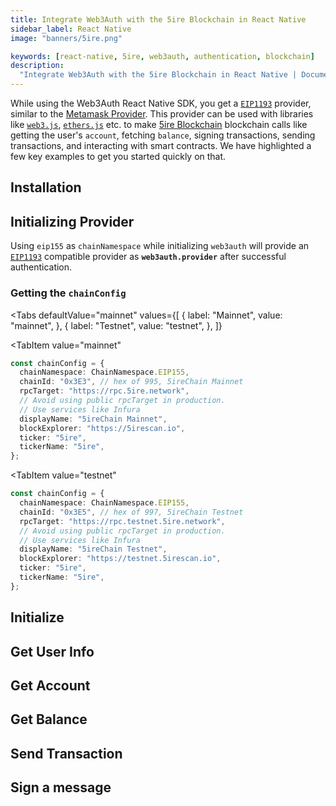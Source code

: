 ```yaml
---
title: Integrate Web3Auth with the 5ire Blockchain in React Native
sidebar_label: React Native
image: "banners/5ire.png"

keywords: [react-native, 5ire, web3auth, authentication, blockchain]
description:
  "Integrate Web3Auth with the 5ire Blockchain in React Native | Documentation - Web3Auth"
---
```



<SEO
  title="Integrate Web3Auth with the 5ire Blockchain in React Native"
  description="Integrate Web3Auth with the 5ire Blockchain in React Native | Documentation - Web3Auth"
  image="https://web3auth.io/docs/banners/5ire.png"
  slug="/connect-blockchain/evm/5ire/react-native"
/>

While using the Web3Auth React Native SDK, you get a
[`EIP1193`](https://eips.ethereum.org/EIPS/eip-1193) provider, similar to the
[Metamask Provider](https://docs.metamask.io/guide/ethereum-provider.html). This provider can be
used with libraries like [`web3.js`](https://web3js.readthedocs.io/en/v1.2.8/getting-started.html),
[`ethers.js`](https://docs.ethers.io/v5/getting-started/) etc. to make
[5ire Blockchain](https://5ire.org) blockchain calls like getting the user's `account`, fetching
`balance`, signing transactions, sending transactions, and interacting with smart contracts. We have
highlighted a few key examples to get you started quickly on that.

## Installation

<InstallationSnippet />

## Initializing Provider

Using `eip155` as `chainNamespace` while initializing `web3auth` will provide an
[`EIP1193`](https://eips.ethereum.org/EIPS/eip-1193) compatible provider as **`web3auth.provider`**
after successful authentication.

### Getting the `chainConfig`

<Tabs
 defaultValue="mainnet"
  values={[
    { label: "Mainnet", value: "mainnet", },
    { label: "Testnet", value: "testnet", },
  ]}
>
<TabItem
  value="mainnet"
>

```typescript
const chainConfig = {
  chainNamespace: ChainNamespace.EIP155,
  chainId: "0x3E3", // hex of 995, 5ireChain Mainnet
  rpcTarget: "https://rpc.5ire.network",
  // Avoid using public rpcTarget in production.
  // Use services like Infura
  displayName: "5ireChain Mainnet",
  blockExplorer: "https://5irescan.io",
  ticker: "5ire",
  tickerName: "5ire",
};
```

</TabItem>

<TabItem
  value="testnet"
>

```typescript
const chainConfig = {
  chainNamespace: ChainNamespace.EIP155,
  chainId: "0x3E5", // hex of 997, 5ireChain Testnet
  rpcTarget: "https://rpc.testnet.5ire.network",
  // Avoid using public rpcTarget in production.
  // Use services like Infura
  displayName: "5ireChain Testnet",
  blockExplorer: "https://testnet.5irescan.io",
  ticker: "5ire",
  tickerName: "5ire",
};
```

</TabItem>
</Tabs>

## Initialize

<InitialisationSnippet />

## Get User Info

<UserInfoSnippet />

## Get Account

<GetAccountSnippet />

## Get Balance

<GetBalanceSnippet />

## Send Transaction

<SendTransactionSnippet />

## Sign a message

<SignMessageSnippet />
